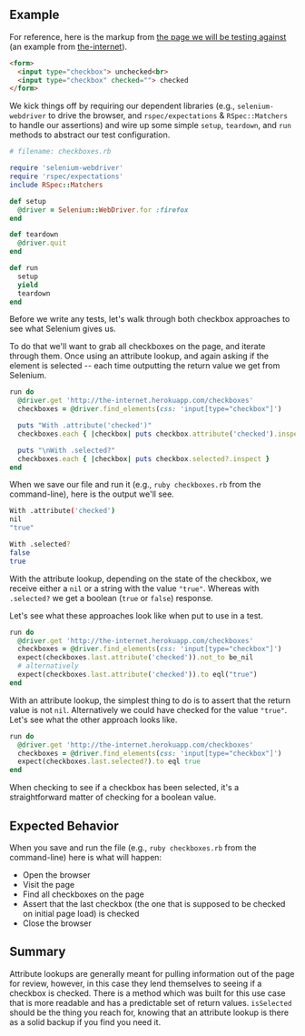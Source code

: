 ## Example

For reference, here is the markup from [the page we will be testing against](http://the-internet.herokuapp.com/checkboxes) (an example from [the-internet](https://github.com/saucelabs/the-internet)).

```html
<form>
  <input type="checkbox"> unchecked<br>
  <input type="checkbox" checked=""> checked
</form>
```

We kick things off by requiring our dependent libraries (e.g., `selenium-webdriver` to drive the browser, and `rspec/expectations` & `RSpec::Matchers` to handle our assertions) and wire up some simple `setup`, `teardown`, and `run` methods to abstract our test configuration.

```ruby
# filename: checkboxes.rb

require 'selenium-webdriver'
require 'rspec/expectations'
include RSpec::Matchers

def setup
  @driver = Selenium::WebDriver.for :firefox
end

def teardown
  @driver.quit
end

def run
  setup
  yield
  teardown
end
```

Before we write any tests, let's walk through both checkbox approaches to see what Selenium gives us.

To do that we'll want to grab all checkboxes on the page, and iterate through them. Once using an attribute lookup, and again asking if the element is selected -- each time outputting the return value we get from Selenium.

```ruby
run do
  @driver.get 'http://the-internet.herokuapp.com/checkboxes'
  checkboxes = @driver.find_elements(css: 'input[type="checkbox"]')

  puts "With .attribute('checked')"
  checkboxes.each { |checkbox| puts checkbox.attribute('checked').inspect }

  puts "\nWith .selected?"
  checkboxes.each { |checkbox| puts checkbox.selected?.inspect }
end
```

When we save our file and run it (e.g., `ruby checkboxes.rb` from the command-line), here is the output we'll see.

```sh
With .attribute('checked')
nil
"true"

With .selected?
false
true
```

With the attribute lookup, depending on the state of the checkbox, we receive either a `nil` or a string with the value `"true"`. Whereas with `.selected?` we get a boolean (`true` or `false`) response.

Let's see what these approaches look like when put to use in a test.

```ruby
run do
  @driver.get 'http://the-internet.herokuapp.com/checkboxes'
  checkboxes = @driver.find_elements(css: 'input[type="checkbox"]')
  expect(checkboxes.last.attribute('checked')).not_to be_nil
  # alternatively
  expect(checkboxes.last.attribute('checked')).to eql("true")
end
```

With an attribute lookup, the simplest thing to do is to assert that the return value is not `nil`. Alternatively we could have checked for the value `"true"`. Let's see what the other approach looks like.

```ruby
run do
  @driver.get 'http://the-internet.herokuapp.com/checkboxes'
  checkboxes = @driver.find_elements(css: 'input[type="checkbox"]')
  expect(checkboxes.last.selected?).to eql true
end
```

When checking to see if a checkbox has been selected, it's a straightforward matter of checking for a boolean value.

## Expected Behavior

When you save and run the file (e.g., `ruby checkboxes.rb` from the command-line) here is what will happen:

+ Open the browser
+ Visit the page
+ Find all checkboxes on the page
+ Assert that the last checkbox (the one that is supposed to be checked on initial page load) is checked
+ Close the browser

## Summary

Attribute lookups are generally meant for pulling information out of the page for review, however, in this case they lend themselves to seeing if a checkbox is checked. There is a method which was built for this use case that is more readable and has a predictable set of return values. `isSelected` should be the thing you reach for, knowing that an attribute lookup is there as a solid backup if you find you need it.

